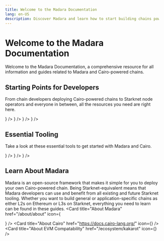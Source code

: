 ```yaml
---
title: Welcome to the Madara Documentation
lang: en-US
description: Discover Madara and learn how to start building chains powered by Cairo.
---
```


# Welcome to the Madara Documentation

Welcome to the Madara Documentation, a comprehensive resource for all information and guides related to Madara and Cairo-powered chains.

## Starting Points for Developers

From chain developers deploying Cairo-powered chains to Starknet node operators and everyone in between, all the resources you need are right here.

<Cards>
    <Card title="Chain Operators" href="/chain-operators/overview" icon={<Package size={24} color="#ff000d" />} />
    <Card title="App Chains" href="/app-chains/overview" icon={<PanelsTopLeft size={24} color="#ff000d"/>} />
    <Card title="Node Operators" href="/node-operators/overview" icon={<Server size={24} color="#ff000d"/>} />
    <Card title="Wallets" href="/wallets/guide" icon={<WalletMinimalIcon size={24} color="#ff000d"/>} />
</Cards>

## Essential Tooling

Take a look at these essential tools to get started with Madara and Cairo.

<Cards>
    <Card title="Launch Kits" href="/launch-kits/overview" icon={<Rocket size={24} color="#ff000d"/>} />
    <Card title="Madara Repo" href="https://github.com/madara-alliance/madara" icon={<Computer size={24} color="#ff000d" />} />
    <Card title="Bootstrapper" href="https://github.com/madara-alliance/madara-bootstrapper" icon={<Power size={24} color="#ff000d"/>} />
</Cards>



## Learn About Madara

Madara is an open-source framework that makes it simple for you to deploy your own Cairo-powered chain. Being Starknet-equivalent means that Madara developers can use and benefit from all existing and future Starknet tooling. Whether you want to build general or application-specific chains as either L2s on Ethereum or L3s on Starknet, everything you need to learn can be found in these guides.
<Cards>
    <Card title="About Madara" href="/about/about" icon={<Search size={24} color="#ff000d" />} />
    <Card title="About Cairo" href="https://docs.cairo-lang.org/" icon={<Pyramid size={24} color="#ff000d"/>} />
    <Card title="About EVM Compatability" href="/ecosystem/kakarot" icon={<Carrot size={24} color="#ff000d"/>} />
</Cards>
